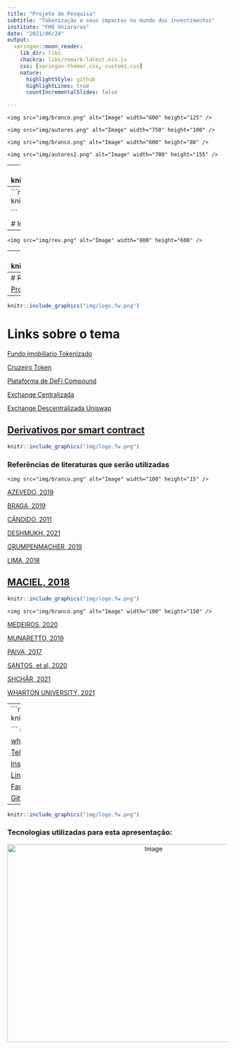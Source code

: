 ```yaml
---
title: "Projeto de Pesquisa"
subtitle: "Tokenização e seus impactos no mundo dos investimentos"
institute: "FHO Uniararas"
date: "2021/06/24"
output:
  xaringan::moon_reader:
    lib_dir: libs
    chackra: libs/remark-latest.min.js
    css: [xaringan-themer.css, custom1.css]
    nature:
      highlightStyle: github
      highlightLines: true
      countIncrementalSlides: false

---
```

<p align="center">                        <!--largura--> <!--Altura-->
    <img src="img/branco.png" alt="Image" width="600" height="125" />
</p>
<p align="center">                        <!--largura--> <!--Altura-->
    <img src="img/autores.png" alt="Image" width="750" height="100" />
</p>
<p align="center">                        <!--largura--> <!--Altura-->
    <img src="img/branco.png" alt="Image" width="600" height="80" />
</p>
<p align="center">                        <!--largura--> <!--Altura-->
    <img src="img/autores2.png" alt="Image" width="700" height="155" />
</p>
---
```r
knitr::include_graphics("img/logo.fw.png")

```

# Introdução

<p align="left">                        <!--largura--> <!--Altura-->
    <img src="img/intro.png" alt="Image" width="850" height="450" />
</p>
---
```r
knitr::include_graphics("img/logo.fw.png")

```

# Introdução
<p align="left">                        <!--largura--> <!--Altura-->
    <img src="img/intro1.png" alt="Image" width="800" height="450" />
</p>
---
<p align="left">                        <!--largura--> <!--Altura-->
    <img src="img/rev.png" alt="Image" width="800" height="600" />
</p>




---
```r
knitr::include_graphics("img/logo.fw.png")

```
#	METODOLOGIA

<p align="right">                        <!--largura--> <!--Altura-->
    <img src="img/metodo.png" alt="Image" width="800" height="290" />
</p>
[GIL, Carlos Antônio. Modos e técnicas de pesquisa social: 6° Edição. São Paulo: Editora Atlas s.a, 2008. ](https://ayanrafael.files.wordpress.com/2011/08/gil-a-c-mc3a9todos-e-tc3a9cnicas-de-pesquisa-social.pdf)
---
# RESULTADOS ESPERADOS
<p align="center">                        <!--largura--> <!--Altura-->
    <img src="img/branco.png" alt="Image" width="600" height="80" />
</p>
<p align="center">                        <!--largura--> <!--Altura-->
    <img src="img/result.png" alt="Image" width="750" height="300" />
</p>

[Projeto TCC1](https://github.com/Lucas-Ed/Lucas-Ed-Projeto-tcc1-econ.github.io/blob/master/Lucas%20Eduardo%20Rosolem.pdf)
---
```r
knitr::include_graphics("img/logo.fw.png")

```
# Links sobre o tema
[Fundo imobilíario Tokenizado](https://bit.ly/3qvp1oD)

[Cruzeiro Token](https://bit.ly/2U4HBYo)

[Plataforma de DeFi Compound](https://bit.ly/3jaVJdb)

[Exchange Centralizada](https://bit.ly/3xLbvzu)

[Exchange Descentralizada Uniswap](https://app.uniswap.org/#/swap)

[Derivativos por smart contract](https://bit.ly/3gR99K0)
---
```r
knitr::include_graphics("img/logo.fw.png")

```
### Referências de literaturas que serão utilizadas

<p align="center">                        <!--largura--> <!--Altura-->
    <img src="img/branco.png" alt="Image" width="100" height="15" />
</p>
[AZEVEDO, 2019](https://bit.ly/3vPIb9U)

[BRAGA, 2019](https://bit.ly/35I710z)

[CÂNDIDO, 2011](https://bit.ly/3qnGiQv )

[DESHMUKH, 2021](https://bit.ly/35KTPbs)

[GRUMPENMACHER, 2019](https://bit.ly/3wSg6zX)

[LIMA, 2018](https://monografias.ufrn.br/jspui/bitstream/123456789/7328/1/A%20utiliza%c3
%a7%c3%a3o%20das%20criptomoedas_Lima_2018.pdf)

[MACIEL, 2018](https://bit.ly/3x2asv2)
---
```r
knitr::include_graphics("img/logo.fw.png")

```
<p align="center">                        <!--largura--> <!--Altura-->
    <img src="img/branco.png" alt="Image" width="100" height="150" />
</p>
[MEDEIROS, 2020](https://repositorio.animaeducacao.com.br
/bitstream/ANIMA/10956/1/TCC%20Gabriel%20Martins%20Medeiros%20-%20Vers%C3%A3o%20Final-2.pdf
)

[MUNARETTO, 2019](https://bit.ly/2TZxa8s)

[PAIVA, 2017](https://bit.ly/3vQJ6XF)

[SANTOS, et al, 2020](https://bit.ly/3xMNurN)

[SHCHÃR, 2021](https://files.stlouisfed.org/files/htdocs/publications/review/2021/04/15/decentralized-finance-on-blockchain-and-smart-contract-based-financial-markets.pdf)

[WHARTON UNIVERSITY, 2021](https://wifpr.wharton.upenn.edu/wp-content/uploads/2021/05/DeFi-Beyond-the-Hype.pdf)


---
```r
knitr::include_graphics("img/logo.fw.png")

```
#  Muito obrigado !
###-Meus contatos

[whatsapp](https://bit.ly/3uMmzeI)

[Telegram](https://bit.ly/2QjsTeT)

[Instagram](https://bit.ly/3ybr0Sj)

[Linkedin](https://bit.ly/2RU9X6B)

[Facebook](https://bit.ly/33L8m5P)

[Github](https://bit.ly/3ybqALJ)


---
```r
knitr::include_graphics("img/logo.fw.png")

```
### Tecnologias utilizadas para esta apresentação: 

<p align="center">
    <img src="img/xa.png" alt="Image" width="650" height="450" />
</p>


